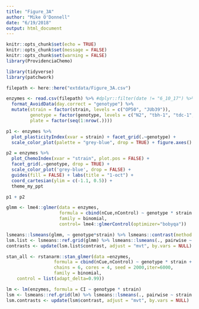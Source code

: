 ```yaml
---
title: "Figure_3A"
author: "Mike O'Donnell"
date: "6/19/2018"
output: html_document
---
```


```r
knitr::opts_chunk$set(echo = TRUE)
knitr::opts_chunk$set(message = FALSE)
knitr::opts_chunk$set(warning = FALSE)
library(ProvidenciaChemo)
```

```r
library(tidyverse)
library(patchwork)

filepath <- here::here("extdata/Figure_3A.csv")

enzymes <- read.csv(filepath) %>% #dplyr::filter(date != "6_10_17") %>%
  format_AvoidData(day.correct = "genotype") %>%
  mutate(strain = factor(strain, levels = c("OP50", "JUb39")),
         genotype = factor(genotype, levels = c("N2", "tbh-1", "tdc-1", "cat-2", "tph-1")),
         plate = factor(seq(1:nrow(.))))

p1 <- enzymes %>%
  plot_plasticityIndex(xvar = strain) + facet_grid(.~genotype) +
  scale_color_plot(palette = "grey-blue", drop = TRUE) + figure.axes()

p2 = enzymes %>% 
  plot_ChemoIndex(xvar = "strain", plot.pos = FALSE) +
  facet_grid(.~genotype, drop = TRUE) +
  scale_color_plot('grey-blue', drop = FALSE) +
  guides(fill = FALSE) + labs(title = "1-oct") +
  coord_cartesian(ylim = c(-1.1, 0.5)) +
  theme_my_ppt

p1 + p2

glmm <- lme4::glmer(data = enzymes, 
                    formula = cbind(nCue,nControl) ~ genotype * strain + (strain | date) + (1|plate),
                    family = binomial,
                    control= lme4::glmerControl(optimizer="bobyqa"))

lsmeans::lsmeans(glmm, ~ genotype*strain) %>% lsmeans::contrast(method = "pairwise")
lsm.list <- lsmeans::ref.grid(glmm) %>% lsmeans::lsmeans(., pairwise ~ strain | genotype) #%>% summary(adjust = "bon")
contrasts <- update(lsm.list$contrast, adjust = "mvt", by.vars = NULL)

stan_all <- rstanarm::stan_glmer(data =enzymes, 
                  formula = cbind(nCue,nControl) ~ genotype * strain + (strain | date) + (1|plate),
                  chains = 6, cores = 4, seed = 2000,iter=6000,
                  family = binomial,
    control = list(adapt_delta=0.99))

lm <- lm(enzymes, formula = CI ~ genotype * strain)
lsm <- lsmeans::ref.grid(lm) %>% lsmeans::lsmeans(., pairwise ~ strain | genotype)
lsm.contrasts <- update(lsm$contrast, adjust = "mvt", by.vars = NULL)

```
